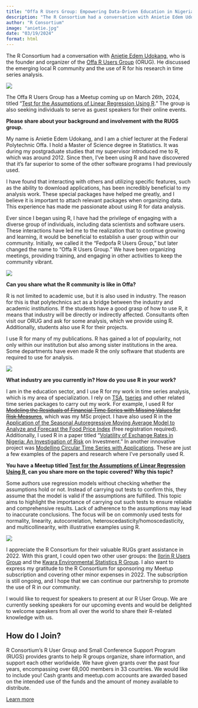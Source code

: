 ```yaml
---
title: "Offa R Users Group: Empowering Data-Driven Education in Nigeria"
description: "The R Consortium had a conversation with Anietie Edem Udokang, who is the founder and organizer of the Offa R Users Group (ORUG). He discussed the emerging local R community…"
author: "R Consortium"
image: "anietie.jpg"
date: "03/19/2024"
format: html
---
```

<style>
  .anchorjs-link {
  display: none !important;
}
</style>

The R Consortium had a conversation with [Anietie Edem Udokang](https://www.linkedin.com/in/anietie-udokang-978a03106/), who is the founder and organizer of the [Offa R Users Group](https://www.meetup.com/fedpofa-r-users-group/) (ORUG). He discussed the emerging local R community and the use of R for his research in time series analysis. 





![](anietie.jpg)


The Offa R Users Group has a Meetup coming up on March 26th, 2024, titled “[Test for the Assumptions of Linear Regression Using R](https://www.meetup.com/fedpofa-r-users-group/events/299459705/).” The group is also seeking individuals to serve as guest speakers for their online events.

**Please share about your background and involvement with the RUGS group.**

My name is Anietie Edem Udokang, and I am a chief lecturer at the Federal Polytechnic Offa. I hold a Master of Science degree in Statistics. It was during my postgraduate studies that my supervisor introduced me to R, which was around 2012. Since then, I’ve been using R and have discovered that it’s far superior to some of the other software programs I had previously used.

I have found that interacting with others and utilizing specific features, such as the ability to download applications, has been incredibly beneficial to my analysis work. These special packages have helped me greatly, and I believe it is important to attach relevant packages when organizing data. This experience has made me passionate about using R for data analysis.

Ever since I began using R, I have had the privilege of engaging with a diverse group of individuals, including data scientists and software users. These interactions have led me to the realization that to continue growing and learning, it would be beneficial to establish a user group within our community. Initially, we called it the “Fedpofa R Users Group,” but later changed the name to “Offa R Users Group.” We have been organizing meetings, providing training, and engaging in other activities to keep the community vibrant.





![](offar.jpg)


**Can you share what the R community is like in Offa?**

R is not limited to academic use, but it is also used in industry. The reason for this is that polytechnics act as a bridge between the industry and academic institutions. If the students have a good grasp of how to use R, it means that industry will be directly or indirectly affected. Consultants often visit our ORUG and ask for some analysis, which we provide using R. Additionally, students also use R for their projects.

I use R for many of my publications. R has gained a lot of popularity, not only within our institution but also among sister institutions in the area. Some departments have even made R the only software that students are required to use for analysis. 





![](group.webp)

**What industry are you currently in? How do you use R in your work?**

I am in the education sector, and I use R for my work in time series analysis, which is my area of specialization. I rely on [TSA](https://cran.r-project.org/web/packages/TSA/index.html), [tseries](https://cran.r-project.org/web/packages/tseries/index.html) and other related time series packages to carry out my work. For example, I used R for ~~[Modeling the Residuals of Financial Time Series with Missing Values for Risk Measures](https://www.researchgate.net/publication/331960790_Modeling_the_Residuals_of_Financial_Time_Series_with_Missing_Values_for_Risk_Measures_Using_R)~~, which was my MSc project. I have also used R in the [Application of the Seasonal Autoregressive Moving Average Model to Analyze and Forecast the Food Price Index](https://www.academia.edu/45489738/Application_of_Seasonal_Autoregressive_Moving_Average_Models_to_Food_Price_Index_Patterns_in_Nigeria) (free registration required). Additionally, I used R in a paper titled “[Volatility of Exchange Rates in Nigeria: An Investigation of Risk](https://journalajpas.com/index.php/AJPAS/article/view/350) on Investment.” In another innovative project was [Modelling Circular Time Series with Applications](https://link.springer.com/chapter/10.1007/978-981-19-1044-9_22). These are just a few examples of the papers and research where I’ve personally used R.

**You have a Meetup titled [Test for the Assumptions of Linear Regression Using R](https://www.meetup.com/fedpofa-r-users-group/events/299459705/), can you share more on the topic covered? Why this topic? **

Some authors use regression models without checking whether the assumptions hold or not. Instead of carrying out tests to confirm this, they assume that the model is valid if the assumptions are fulfilled. This topic aims to highlight the importance of carrying out such tests to ensure reliable and comprehensive results. Lack of adherence to the assumptions may lead to inaccurate conclusions. The focus will be on commonly used tests for normality, linearity, autocorrelation, heteroscedasticity/homoscedasticity, and multicollinearity, with illustrative examples using R.





![](organizer.jpg)


I appreciate the R Consortium for their valuable RUGs grant assistance in 2022. With this grant, I could open two other user groups: the [Ilorin R Users Group](https://www.meetup.com/ilorin-r-users-group/) and the [Kwara Environmental Statistics R Group](https://www.meetup.com/kwara-environmental-statistics-r-group/). I also want to express my gratitude to the R Consortium for sponsoring my Meetup subscription and covering other minor expenses in 2022. The subscription is still ongoing, and I hope that we can continue our partnership to promote the use of R in our community. 

I would like to request for speakers to present at our R User Group. We are currently seeking speakers for our upcoming events and would be delighted to welcome speakers from all over the world to share their R-related knowledge with us.


## **How do I Join?**

R Consortium’s R User Group and Small Conference Support Program (RUGS) provides grants to help R groups organize, share information, and support each other worldwide. We have given grants over the past four years, encompassing over 68,000 members in 33 countries. We would like to include you! Cash grants and meetup.com accounts are awarded based on the intended use of the funds and the amount of money available to distribute.

[Learn more](https://www.r-consortium.org/all-projects/r-user-group-support-program)






